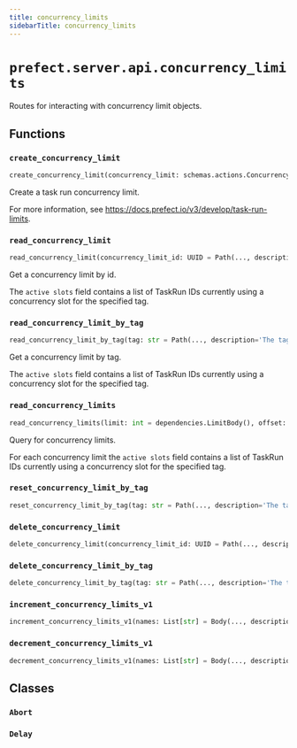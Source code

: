 ```yaml
---
title: concurrency_limits
sidebarTitle: concurrency_limits
---
```


# `prefect.server.api.concurrency_limits`



Routes for interacting with concurrency limit objects.


## Functions

### `create_concurrency_limit` <sup><a href="https://github.com/PrefectHQ/prefect/blob/main/src/prefect/server/api/concurrency_limits.py#L124" target="_blank"><Icon icon="github" style="width: 14px; height: 14px;" /></a></sup>

```python
create_concurrency_limit(concurrency_limit: schemas.actions.ConcurrencyLimitCreate, response: Response, db: PrefectDBInterface = Depends(provide_database_interface)) -> schemas.core.ConcurrencyLimit
```


Create a task run concurrency limit.

For more information, see https://docs.prefect.io/v3/develop/task-run-limits.


### `read_concurrency_limit` <sup><a href="https://github.com/PrefectHQ/prefect/blob/main/src/prefect/server/api/concurrency_limits.py#L197" target="_blank"><Icon icon="github" style="width: 14px; height: 14px;" /></a></sup>

```python
read_concurrency_limit(concurrency_limit_id: UUID = Path(..., description='The concurrency limit id', alias='id'), db: PrefectDBInterface = Depends(provide_database_interface)) -> schemas.core.ConcurrencyLimit
```


Get a concurrency limit by id.

The `active slots` field contains a list of TaskRun IDs currently using a
concurrency slot for the specified tag.


### `read_concurrency_limit_by_tag` <sup><a href="https://github.com/PrefectHQ/prefect/blob/main/src/prefect/server/api/concurrency_limits.py#L222" target="_blank"><Icon icon="github" style="width: 14px; height: 14px;" /></a></sup>

```python
read_concurrency_limit_by_tag(tag: str = Path(..., description='The tag name', alias='tag'), db: PrefectDBInterface = Depends(provide_database_interface)) -> schemas.core.ConcurrencyLimit
```


Get a concurrency limit by tag.

The `active slots` field contains a list of TaskRun IDs currently using a
concurrency slot for the specified tag.


### `read_concurrency_limits` <sup><a href="https://github.com/PrefectHQ/prefect/blob/main/src/prefect/server/api/concurrency_limits.py#L272" target="_blank"><Icon icon="github" style="width: 14px; height: 14px;" /></a></sup>

```python
read_concurrency_limits(limit: int = dependencies.LimitBody(), offset: int = Body(0, ge=0), db: PrefectDBInterface = Depends(provide_database_interface)) -> Sequence[schemas.core.ConcurrencyLimit]
```


Query for concurrency limits.

For each concurrency limit the `active slots` field contains a list of TaskRun IDs
currently using a concurrency slot for the specified tag.


### `reset_concurrency_limit_by_tag` <sup><a href="https://github.com/PrefectHQ/prefect/blob/main/src/prefect/server/api/concurrency_limits.py#L322" target="_blank"><Icon icon="github" style="width: 14px; height: 14px;" /></a></sup>

```python
reset_concurrency_limit_by_tag(tag: str = Path(..., description='The tag name'), slot_override: Optional[List[UUID]] = Body(None, embed=True, description='Manual override for active concurrency limit slots.'), db: PrefectDBInterface = Depends(provide_database_interface)) -> None
```

### `delete_concurrency_limit` <sup><a href="https://github.com/PrefectHQ/prefect/blob/main/src/prefect/server/api/concurrency_limits.py#L383" target="_blank"><Icon icon="github" style="width: 14px; height: 14px;" /></a></sup>

```python
delete_concurrency_limit(concurrency_limit_id: UUID = Path(..., description='The concurrency limit id', alias='id'), db: PrefectDBInterface = Depends(provide_database_interface)) -> None
```

### `delete_concurrency_limit_by_tag` <sup><a href="https://github.com/PrefectHQ/prefect/blob/main/src/prefect/server/api/concurrency_limits.py#L401" target="_blank"><Icon icon="github" style="width: 14px; height: 14px;" /></a></sup>

```python
delete_concurrency_limit_by_tag(tag: str = Path(..., description='The tag name'), db: PrefectDBInterface = Depends(provide_database_interface)) -> None
```

### `increment_concurrency_limits_v1` <sup><a href="https://github.com/PrefectHQ/prefect/blob/main/src/prefect/server/api/concurrency_limits.py#L461" target="_blank"><Icon icon="github" style="width: 14px; height: 14px;" /></a></sup>

```python
increment_concurrency_limits_v1(names: List[str] = Body(..., description='The tags to acquire a slot for'), task_run_id: UUID = Body(..., description='The ID of the task run acquiring the slot'), db: PrefectDBInterface = Depends(provide_database_interface)) -> List[MinimalConcurrencyLimitResponse]
```

### `decrement_concurrency_limits_v1` <sup><a href="https://github.com/PrefectHQ/prefect/blob/main/src/prefect/server/api/concurrency_limits.py#L597" target="_blank"><Icon icon="github" style="width: 14px; height: 14px;" /></a></sup>

```python
decrement_concurrency_limits_v1(names: List[str] = Body(..., description='The tags to release a slot for'), task_run_id: UUID = Body(..., description='The ID of the task run releasing the slot'), db: PrefectDBInterface = Depends(provide_database_interface)) -> List[MinimalConcurrencyLimitResponse]
```

## Classes

### `Abort` <sup><a href="https://github.com/PrefectHQ/prefect/blob/main/src/prefect/server/api/concurrency_limits.py#L449" target="_blank"><Icon icon="github" style="width: 14px; height: 14px;" /></a></sup>

### `Delay` <sup><a href="https://github.com/PrefectHQ/prefect/blob/main/src/prefect/server/api/concurrency_limits.py#L454" target="_blank"><Icon icon="github" style="width: 14px; height: 14px;" /></a></sup>
